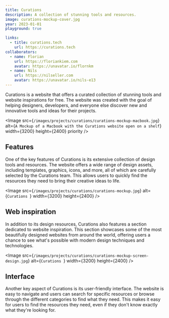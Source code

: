 ```yaml
---
title: Curations
description: A collection of stunning tools and resources.
image: curations-mockup-cover.jpg
year: 2023-01-01
playground: true

links: 
  - title: curations.tech
    url: https://curations.tech
collaborators:
  - name: Florian
    url: https://floriankiem.com
    avatar: https://unavatar.io/flornkm
  - name: Nils
    url: https://nilseller.com
    avatar: https://unavatar.io/nils-e13
---
```


Curations is a website that offers a curated collection of stunning tools and website inspirations for free. The website was created with the goal of helping designers, developers, and everyone else discover new and innovative tools and ideas for their projects.

<Image 
  src={`/images/projects/curations/curations-mockup-macbook.jpg`}
  alt={`A Mockup of a Macbook with the Curations website open on a shelf`}
  width={3200}
  height={2400}
  priority
/>

## Features

One of the key features of Curations is its extensive collection of design tools and resources. The website offers a wide range of design assets, including templates, graphics, icons, and more, all of which are carefully selected by the Curations team. This allows users to quickly find the resources they need to bring their creative ideas to life.

<Image 
  src={`/images/projects/curations/curations-mockup.jpg`}
  alt={`Curations `}
  width={3200}
  height={2400}
/>

## Web inspiration

In addition to its design resources, Curations also features a section dedicated to website inspiration. This section showcases some of the most beautifully designed websites from around the world, offering users a chance to see what's possible with modern design techniques and technologies.

<Image 
  src={`/images/projects/curations/curations-mockup-screen-design.jpg`}
  alt={`Curations `}
  width={3200}
  height={2400}
/>

## Interface

Another key aspect of Curations is its user-friendly interface. The website is easy to navigate and users can search for specific resources or browse through the different categories to find what they need. This makes it easy for users to find the resources they need, even if they don't know exactly what they're looking for.